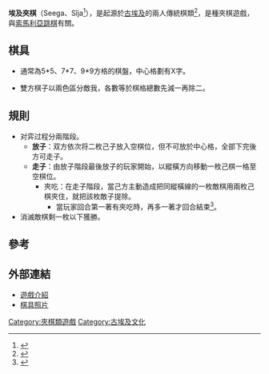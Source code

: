 '''埃及夾棋'''（Seega、Sîja<ref>{{Cite web |url=http://www.gamesmuseum.uwaterloo.ca/Archives/Davies/sija.html |title=ELLIOTT AVEDON VIRTUAL MUSEUM OF GAMES |accessdate=2011-10-07 |archive-date=2011-05-23 |archive-url=https://web.archive.org/web/20110523033119/http://www.gamesmuseum.uwaterloo.ca/Archives/Davies/sija.html |dead-url=no }}</ref>），是起源於[[古埃及|古埃及]]的兩人傳統棋類<ref>{{Cite web |url=http://www.gamecabinet.com/history/Hnef.html |title=SEEGA |accessdate=2011-10-07 |archive-date=2018-03-05 |archive-url=https://web.archive.org/web/20180305235603/http://www.gamecabinet.com/history/Hnef.html |dead-url=no }}</ref>，是種夾棋遊戲，與[[索馬利亞跳棋|索馬利亞跳棋]]有關。

==棋具==

*通常為5*5、7*7、9*9方格的棋盤，中心格劃有X字。

*雙方棋子以兩色區分敵我，各數等於棋格總數先減一再除二。

==規則==

*对弈过程分兩階段。
**'''放子'''：双方依次将二枚己子放入空棋位，但不可放於中心格，全部下完後方可走子。
**'''走子'''：由放子階段最後放子的玩家開始，以縱橫方向移動一枚己棋一格至空棋位。
***夾吃：在走子階段，當己方主動造成把同縱橫線的一枚敵棋用兩枚己棋夾住，就把該枚敵子提除。
****當玩家回合第一著有夾吃時，再多一著才回合結束<ref>{{Cite web |url=http://nabataea.net/games3.html |title=Ancient Board Games and the Nabataeans |accessdate=2011-10-07 |archive-date=2020-11-08 |archive-url=https://web.archive.org/web/20201108103709/https://nabataea.net/games3.html |dead-url=no }}</ref>。
*消滅敵棋剩一枚以下獲勝。

==參考==
<div class="references-small">
<references/>
</div>

==外部連結==
*[http://boardgamegeek.com/boardgame/11347/seega 遊戲介紹] {{Wayback|url=http://boardgamegeek.com/boardgame/11347/seega |date=20200810205549 }}
*[http://www.etsy.com/listing/67962304/ancient-board-game-woodwork-art-handmade 棋具照片] {{Wayback|url=http://www.etsy.com/listing/67962304/ancient-board-game-woodwork-art-handmade |date=20160313125751 }}
[[Category:夾棋類遊戲|Category:夾棋類遊戲]]
[[Category:古埃及文化|Category:古埃及文化]]